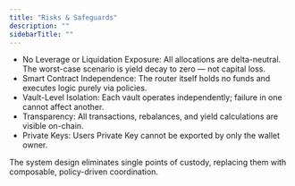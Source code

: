 ```yaml
---
title: "Risks & Safeguards"
description: ""
sidebarTitle: ""
---
```


- No Leverage or Liquidation Exposure: All allocations are delta-neutral. The worst-case scenario is yield decay to zero — not capital loss.
- Smart Contract Independence: The router itself holds no funds and executes logic purely via policies.
- Vault-Level Isolation: Each vault operates independently; failure in one cannot affect another.
- Transparency: All transactions, rebalances, and yield calculations are visible on-chain.
- Private Keys: Users Private Key cannot be exported by only the wallet owner.

The system design eliminates single points of custody, replacing them with composable, policy-driven coordination.